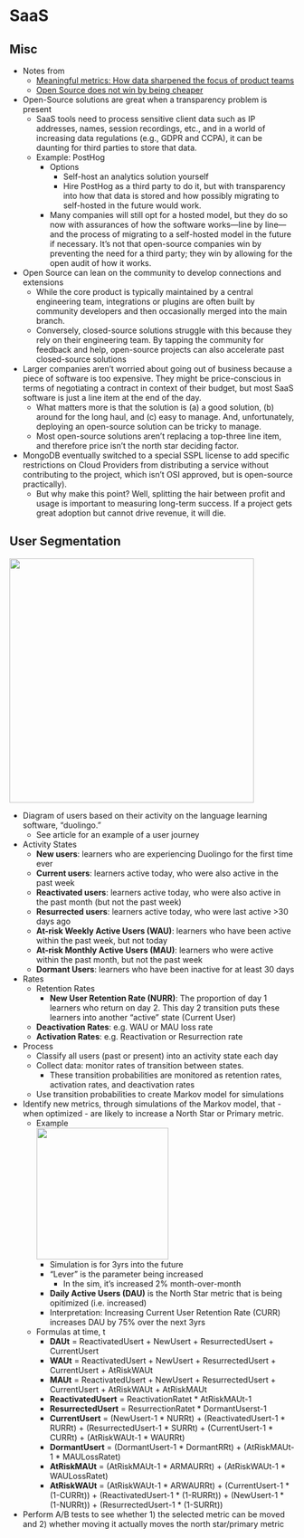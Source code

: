 # SaaS {#sec-saas .unnumbered}

## Misc {#sec-saas-misc .unnumberd}

-   Notes from
    -   [Meaningful metrics: How data sharpened the focus of product teams](https://blog.duolingo.com/growth-model-duolingo/)
    -   [Open Source does not win by being cheaper](https://github.com/getlago/lago/wiki/Open-Source-does-not-win-by-being-cheaper)
-   Open-Source solutions are great when a transparency problem is present
    -   SaaS tools need to process sensitive client data such as IP addresses, names, session recordings, etc., and in a world of increasing data regulations (e.g., GDPR and CCPA), it can be daunting for third parties to store that data.
    -   Example: PostHog
        -   Options
            -   Self-host an analytics solution yourself
            -   Hire PostHog as a third party to do it, but with transparency into how that data is stored and how possibly migrating to self-hosted in the future would work.
        -   Many companies will still opt for a hosted model, but they do so now with assurances of how the software works---line by line---and the process of migrating to a self-hosted model in the future if necessary. It's not that open-source companies win by preventing the need for a third party; they win by allowing for the open audit of how it works.
-   Open Source can lean on the community to develop connections and extensions
    -   While the core product is typically maintained by a central engineering team, integrations or plugins are often built by community developers and then occasionally merged into the main branch.
    -   Conversely, closed-source solutions struggle with this because they rely on their engineering team. By tapping the community for feedback and help, open-source projects can also accelerate past closed-source solutions
-   Larger companies aren't worried about going out of business because a piece of software is too expensive. They might be price-conscious in terms of negotiating a contract in context of their budget, but most SaaS software is just a line item at the end of the day.
    -   What matters more is that the solution is (a) a good solution, (b) around for the long haul, and (c) easy to manage. And, unfortunately, deploying an open-source solution can be tricky to manage.
    -   Most open-source solutions aren't replacing a top-three line item, and therefore price isn't the north star deciding factor.
-   MongoDB eventually switched to a special SSPL license to add specific restrictions on Cloud Providers from distributing a service without contributing to the project, which isn't OSI approved, but is open-source practically).
    -   But why make this point? Well, splitting the hair between profit and usage is important to measuring long-term success. If a project gets great adoption but cannot drive revenue, it will die.

## User Segmentation {#sec-saas-userseg .unnumbered}

![](./_resources/SaaS.resources/image.png){.lightbox width="432"}

-   Diagram of users based on their activity on the language learning software, "duolingo."
    -   See article for an example of a user journey
-   Activity States
    -   **New users**: learners who are experiencing Duolingo for the first time ever
    -   **Current users**: learners active today, who were also active in the past week
    -   **Reactivated users**: learners active today, who were also active in the past month (but not the past week)
    -   **Resurrected users**: learners active today, who were last active \>30 days ago
    -   **At-risk Weekly Active Users (WAU)**: learners who have been active within the past week, but not today
    -   **At-risk Monthly Active Users (MAU)**: learners who were active within the past month, but not the past week
    -   **Dormant Users**: learners who have been inactive for at least 30 days
-   Rates
    -   Retention Rates
        -   **New User Retention Rate (NURR)**: The proportion of day 1 learners who return on day 2. This day 2 transition puts these learners into another "active" state (Current User)
    -   **Deactivation Rates**: e.g. WAU or MAU loss rate
    -   **Activation Rates**: e.g. Reactivation or Resurrection rate
-   Process
    -   Classify all users (past or present) into an activity state each day
    -   Collect data: monitor rates of transition between states.
        -   These transition probabilities are monitored as retention rates, activation rates, and deactivation rates
    -   Use transition probabilities to create Markov model for simulations
-   Identify new metrics, through simulations of the Markov model, that - when optimized - are likely to increase a North Star or Primary metric.
    -   Example\
        ![](./_resources/SaaS.resources/image.1.png){.lightbox width="233"}
        -   Simulation is for 3yrs into the future
        -   "Lever" is the parameter being increased
            -   In the sim, it's increased 2% month-over-month
        -   **Daily Active Users (DAU)** is the North Star metric that is being opitimized (i.e. increased)
        -   Interpretation: Increasing Current User Retention Rate (CURR) increases DAU by 75% over the next 3yrs
    -   Formulas at time, t
        -   **DAUt** = ReactivatedUsert + NewUsert + ResurrectedUsert + CurrentUsert
        -   **WAUt** = ReactivatedUsert + NewUsert + ResurrectedUsert + CurrentUsert + AtRiskWAUt
        -   **MAUt** = ReactivatedUsert + NewUsert + ResurrectedUsert + CurrentUsert + AtRiskWAUt + AtRiskMAUt
        -   **ReactivatedUsert** = ReactivationRatet \* AtRiskMAUt-1
        -   **ResurrectedUsert** = ResurrectionRatet \* DormantUserst-1
        -   **CurrentUsert** = (NewUsert-1 \* NURRt) + (ReactivatedUsert-1 \* RURRt) + (ResurrectedUsert-1 \* SURRt) + (CurrentUsert-1 \* CURRt) + (AtRiskWAUt-1 \* WAURRt)
        -   **DormantUsert** = (DormantUsert-1 \* DormantRRt) + (AtRiskMAUt-1 \* MAULossRatet)
        -   **AtRiskMAUt** = (AtRiskMAUt-1 \* ARMAURRt) + (AtRiskWAUt-1 \* WAULossRatet)
        -   **AtRiskWAUt** = (AtRiskWAUt-1 \* ARWAURRt) + (CurrentUsert-1 \* (1-CURRt)) + (ReactivatedUsert-1 \* (1-RURRt)) + (NewUsert-1 \* (1-NURRt)) + (ResurrectedUsert-1 \* (1-SURRt))
-   Perform A/B tests to see whether 1) the selected metric can be moved and 2) whether moving it actually moves the north star/primary metric
